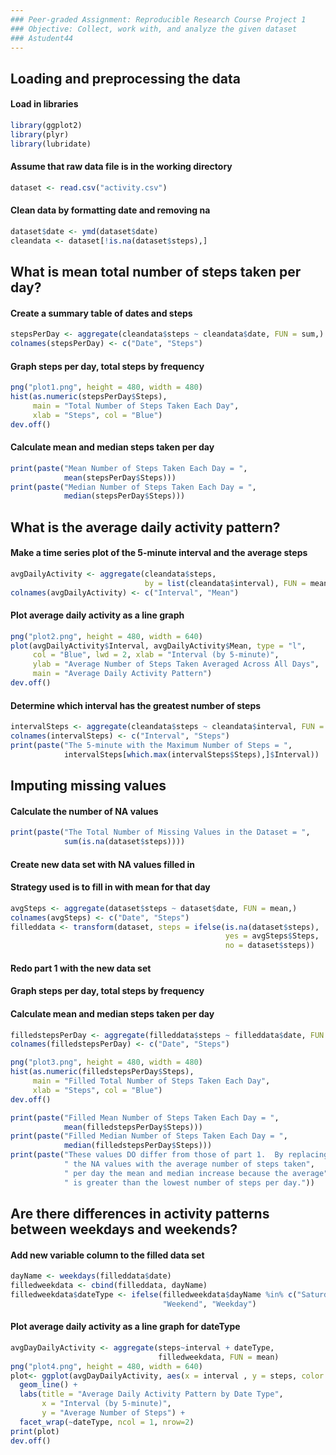 ```yaml
---
### Peer-graded Assignment: Reproducible Research Course Project 1
### Objective: Collect, work with, and analyze the given dataset
### Astudent44
---
```



## Loading and preprocessing the data
#### Load in libraries
```r
library(ggplot2)
library(plyr)
library(lubridate)
```

#### Assume that raw data file is in the working directory
```r
dataset <- read.csv("activity.csv")
```

#### Clean data by formatting date and removing na
```r
dataset$date <- ymd(dataset$date)
cleandata <- dataset[!is.na(dataset$steps),]
```



## What is mean total number of steps taken per day?
#### Create a summary table of dates and steps
```r
stepsPerDay <- aggregate(cleandata$steps ~ cleandata$date, FUN = sum,)
colnames(stepsPerDay) <- c("Date", "Steps")
```

#### Graph steps per day, total steps by frequency
```r
png("plot1.png", height = 480, width = 480)
hist(as.numeric(stepsPerDay$Steps), 
     main = "Total Number of Steps Taken Each Day", 
     xlab = "Steps", col = "Blue")
dev.off()
```

#### Calculate mean and median steps taken per day
```r
print(paste("Mean Number of Steps Taken Each Day = ",
            mean(stepsPerDay$Steps)))
print(paste("Median Number of Steps Taken Each Day = ",
            median(stepsPerDay$Steps)))
```



## What is the average daily activity pattern?
#### Make a time series plot of the 5-minute interval and the average steps
```r
avgDailyActivity <- aggregate(cleandata$steps, 
                              by = list(cleandata$interval), FUN = mean)
colnames(avgDailyActivity) <- c("Interval", "Mean")
```

#### Plot average daily activity as a line graph
```r
png("plot2.png", height = 480, width = 640)
plot(avgDailyActivity$Interval, avgDailyActivity$Mean, type = "l", 
     col = "Blue", lwd = 2, xlab = "Interval (by 5-minute)", 
     ylab = "Average Number of Steps Taken Averaged Across All Days",
     main = "Average Daily Activity Pattern")
dev.off()
```

#### Determine which interval has the greatest number of steps
```r
intervalSteps <- aggregate(cleandata$steps ~ cleandata$interval, FUN = sum,)
colnames(intervalSteps) <- c("Interval", "Steps")
print(paste("The 5-minute with the Maximum Number of Steps = ",
            intervalSteps[which.max(intervalSteps$Steps),]$Interval))
```



## Imputing missing values
#### Calculate the number of NA values 
```r
print(paste("The Total Number of Missing Values in the Dataset = ",
            sum(is.na(dataset$steps))))
```

#### Create new data set with NA values filled in
#### Strategy used is to fill in with mean for that day
```r
avgSteps <- aggregate(dataset$steps ~ dataset$date, FUN = mean,)
colnames(avgSteps) <- c("Date", "Steps")
filleddata <- transform(dataset, steps = ifelse(is.na(dataset$steps), 
                                                yes = avgSteps$Steps,
                                                no = dataset$steps))
```

#### Redo part 1 with the new data set
#### Graph steps per day, total steps by frequency
#### Calculate mean and median steps taken per day
```r
filledstepsPerDay <- aggregate(filleddata$steps ~ filleddata$date, FUN = sum,)
colnames(filledstepsPerDay) <- c("Date", "Steps")

png("plot3.png", height = 480, width = 480)
hist(as.numeric(filledstepsPerDay$Steps), 
     main = "Filled Total Number of Steps Taken Each Day", 
     xlab = "Steps", col = "Blue")
dev.off()

print(paste("Filled Mean Number of Steps Taken Each Day = ",
            mean(filledstepsPerDay$Steps)))
print(paste("Filled Median Number of Steps Taken Each Day = ",
            median(filledstepsPerDay$Steps)))
print(paste("These values DO differ from those of part 1.  By replacing",
            " the NA values with the average number of steps taken",
            " per day the mean and median increase because the average",
            " is greater than the lowest number of steps per day."))
```



## Are there differences in activity patterns between weekdays and weekends?
#### Add new variable column to the filled data set
```r
dayName <- weekdays(filleddata$date)
filledweekdata <- cbind(filleddata, dayName)
filledweekdata$dateType <- ifelse(filledweekdata$dayName %in% c("Saturday", "Sunday"),
                                  "Weekend", "Weekday")
```

#### Plot average daily activity as a line graph for dateType
```r
avgDayDailyActivity <- aggregate(steps~interval + dateType, 
                                 filledweekdata, FUN = mean)
png("plot4.png", height = 480, width = 640)
plot<- ggplot(avgDayDailyActivity, aes(x = interval , y = steps, color = dateType)) +
  geom_line() +
  labs(title = "Average Daily Activity Pattern by Date Type", 
       x = "Interval (by 5-minute)", 
       y = "Average Number of Steps") +
  facet_wrap(~dateType, ncol = 1, nrow=2)
print(plot)
dev.off()
```
